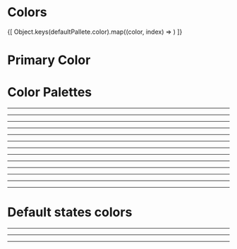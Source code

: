 

<Meta title="Design System/Colors" />

# Colors

<ColorPalette>
  {[
    Object.keys(defaultPallete.color).map((color, index) => <ColorItem
      key={index}
      title={`${color.charAt(0).toUpperCase()}${color.slice(1)}`}
      subtitle={`theme.palette.color.${color}`}
      colors={[defaultPallete.color[color]]}
    />)
  ]}
</ColorPalette>

# Primary Color

<ColorPalette>
  <ColorItem
    title="Primary"
    subtitle="theme.palette.color.primary.default"
    colors={[defaultPallete.primary.default]}
  />
  <ColorItem
    title="Primary Scale"
    subtitle="theme.palette.color.primary[0-9]"
    colors={{
      0: defaultPallete.primary[0],
      1: defaultPallete.primary[1],
      2: defaultPallete.primary[2],
      3: defaultPallete.primary[3],
      4: defaultPallete.primary[4],
      5: defaultPallete.primary[5],
      6: defaultPallete.primary[6],
      7: defaultPallete.primary[7],
      8: defaultPallete.primary[8],
      9: defaultPallete.primary[9],
    }}
  />
  <ColorItem
    title="Primary Transparent"
    subtitle="theme.palette.color.primary.transparent[0-5]"
    colors={{
      0: defaultPallete.primary.transparent[0],
      1: defaultPallete.primary.transparent[1],
      2: defaultPallete.primary.transparent[2],
      3: defaultPallete.primary.transparent[3],
      4: defaultPallete.primary.transparent[4],
      5: defaultPallete.primary.transparent[5]
    }}
  />
</ColorPalette>

# Color Palettes

<ColorPalette>
  <ColorItem
    title="Dark"
    subtitle="theme.palette.color.dark.default"
    colors={[defaultPallete.dark.default]}
  />
  <ColorItem
    title="Dark Scale"
    subtitle="theme.color.dark[0-9]"
    colors={{
      0: defaultPallete.dark[0],
      1: defaultPallete.dark[1],
      2: defaultPallete.dark[2],
      3: defaultPallete.dark[3],
      4: defaultPallete.dark[4],
      5: defaultPallete.dark[5],
      6: defaultPallete.dark[6],
      7: defaultPallete.dark[7],
      8: defaultPallete.dark[8],
      9: defaultPallete.dark[9],
    }}
  />
  <ColorItem
    title="Dark Transparent"
    subtitle="theme.palette.color.dark.transparent[0-5]"
    colors={{
      0: defaultPallete.dark.transparent[0],
      1: defaultPallete.dark.transparent[1],
      2: defaultPallete.dark.transparent[2],
      3: defaultPallete.dark.transparent[3],
      4: defaultPallete.dark.transparent[4],
      5: defaultPallete.dark.transparent[5]
    }}
  />
</ColorPalette>

<hr/>

<ColorPalette>
  <ColorItem
    title="Gray"
    subtitle="theme.palette.color.gray.default"
    colors={[defaultPallete.gray.default]}
  />
  <ColorItem
    title="Gray Scale"
    subtitle="theme.color.gray[0-9]"
    colors={{
      0: defaultPallete.gray[0],
      1: defaultPallete.gray[1],
      2: defaultPallete.gray[2],
      3: defaultPallete.gray[3],
      4: defaultPallete.gray[4],
      5: defaultPallete.gray[5],
      6: defaultPallete.gray[6],
      7: defaultPallete.gray[7],
      8: defaultPallete.gray[8],
      9: defaultPallete.gray[9],
    }}
  />
  <ColorItem
    title="Gray Transparent"
    subtitle="theme.palette.color.gray.transparent[0-5]"
    colors={{
      0: defaultPallete.gray.transparent[0],
      1: defaultPallete.gray.transparent[1],
      2: defaultPallete.gray.transparent[2],
      3: defaultPallete.gray.transparent[3],
      4: defaultPallete.gray.transparent[4],
      5: defaultPallete.gray.transparent[5]
    }}
  />
</ColorPalette>

<hr/>

<ColorPalette>
  <ColorItem
    title="Red"
    subtitle="theme.palette.color.red.default"
    colors={[defaultPallete.red.default]}
  />
  <ColorItem
    title="Red Scale"
    subtitle="theme.color.red[0-9]"
    colors={{
      0: defaultPallete.red[0],
      1: defaultPallete.red[1],
      2: defaultPallete.red[2],
      3: defaultPallete.red[3],
      4: defaultPallete.red[4],
      5: defaultPallete.red[5],
      6: defaultPallete.red[6],
      7: defaultPallete.red[7],
      8: defaultPallete.red[8],
      9: defaultPallete.red[9],
    }}
  />
  <ColorItem
    title="Red Transparent"
    subtitle="theme.palette.color.red.transparent[0-5]"
    colors={{
      0: defaultPallete.red.transparent[0],
      1: defaultPallete.red.transparent[1],
      2: defaultPallete.red.transparent[2],
      3: defaultPallete.red.transparent[3],
      4: defaultPallete.red.transparent[4],
      5: defaultPallete.red.transparent[5]
    }}
  />
</ColorPalette>

<hr/>

<ColorPalette>
  <ColorItem
    title="Pink"
    subtitle="theme.palette.color.pink.default"
    colors={[defaultPallete.pink.default]}
  />
  <ColorItem
    title="Pink Scale"
    subtitle="theme.color.pink[0-9]"
    colors={{
      0: defaultPallete.pink[0],
      1: defaultPallete.pink[1],
      2: defaultPallete.pink[2],
      3: defaultPallete.pink[3],
      4: defaultPallete.pink[4],
      5: defaultPallete.pink[5],
      6: defaultPallete.pink[6],
      7: defaultPallete.pink[7],
      8: defaultPallete.pink[8],
      9: defaultPallete.pink[9],
    }}
  />
  <ColorItem
    title="Pink Transparent"
    subtitle="theme.palette.color.pink.transparent[0-5]"
    colors={{
      0: defaultPallete.pink.transparent[0],
      1: defaultPallete.pink.transparent[1],
      2: defaultPallete.pink.transparent[2],
      3: defaultPallete.pink.transparent[3],
      4: defaultPallete.pink.transparent[4],
      5: defaultPallete.pink.transparent[5]
    }}
  />
</ColorPalette>

<hr/>

<ColorPalette>
  <ColorItem
    title="Grape"
    subtitle="theme.palette.color.grape.default"
    colors={[defaultPallete.grape.default]}
  />
  <ColorItem
    title="Grape Scale"
    subtitle="theme.color.grape[0-9]"
    colors={{
      0: defaultPallete.grape[0],
      1: defaultPallete.grape[1],
      2: defaultPallete.grape[2],
      3: defaultPallete.grape[3],
      4: defaultPallete.grape[4],
      5: defaultPallete.grape[5],
      6: defaultPallete.grape[6],
      7: defaultPallete.grape[7],
      8: defaultPallete.grape[8],
      9: defaultPallete.grape[9],
    }}
  />
  <ColorItem
    title="Grape Transparent"
    subtitle="theme.palette.color.grape.transparent[0-5]"
    colors={{
      0: defaultPallete.grape.transparent[0],
      1: defaultPallete.grape.transparent[1],
      2: defaultPallete.grape.transparent[2],
      3: defaultPallete.grape.transparent[3],
      4: defaultPallete.grape.transparent[4],
      5: defaultPallete.grape.transparent[5]
    }}
  />
</ColorPalette>

<hr/>

<ColorPalette>
  <ColorItem
    title="Violet"
    subtitle="theme.palette.color.violet.default"
    colors={[defaultPallete.violet.default]}
  />
  <ColorItem
    title="Violet Scale"
    subtitle="theme.color.violet[0-9]"
    colors={{
      0: defaultPallete.violet[0],
      1: defaultPallete.violet[1],
      2: defaultPallete.violet[2],
      3: defaultPallete.violet[3],
      4: defaultPallete.violet[4],
      5: defaultPallete.violet[5],
      6: defaultPallete.violet[6],
      7: defaultPallete.violet[7],
      8: defaultPallete.violet[8],
      9: defaultPallete.violet[9],
    }}
  />
  <ColorItem
    title="Violet Transparent"
    subtitle="theme.palette.color.violet.transparent[0-5]"
    colors={{
      0: defaultPallete.violet.transparent[0],
      1: defaultPallete.violet.transparent[1],
      2: defaultPallete.violet.transparent[2],
      3: defaultPallete.violet.transparent[3],
      4: defaultPallete.violet.transparent[4],
      5: defaultPallete.violet.transparent[5]
    }}
  />
</ColorPalette>

<hr/>

<ColorPalette>
  <ColorItem
    title="Indigo"
    subtitle="theme.palette.color.indigo.default"
    colors={[defaultPallete.indigo.default]}
  />
  <ColorItem
    title="Indigo Scale"
    subtitle="theme.color.indigo[0-9]"
    colors={{
      0: defaultPallete.indigo[0],
      1: defaultPallete.indigo[1],
      2: defaultPallete.indigo[2],
      3: defaultPallete.indigo[3],
      4: defaultPallete.indigo[4],
      5: defaultPallete.indigo[5],
      6: defaultPallete.indigo[6],
      7: defaultPallete.indigo[7],
      8: defaultPallete.indigo[8],
      9: defaultPallete.indigo[9],
    }}
  />
  <ColorItem
    title="Indigo Transparent"
    subtitle="theme.palette.color.indigo.transparent[0-5]"
    colors={{
      0: defaultPallete.indigo.transparent[0],
      1: defaultPallete.indigo.transparent[1],
      2: defaultPallete.indigo.transparent[2],
      3: defaultPallete.indigo.transparent[3],
      4: defaultPallete.indigo.transparent[4],
      5: defaultPallete.indigo.transparent[5]
    }}
  />
</ColorPalette>

<hr/>

<ColorPalette>
  <ColorItem
    title="Blue"
    subtitle="theme.palette.color.blue.default"
    colors={[defaultPallete.blue.default]}
  />
  <ColorItem
    title="Blue Scale"
    subtitle="theme.color.blue[0-9]"
    colors={{
      0: defaultPallete.blue[0],
      1: defaultPallete.blue[1],
      2: defaultPallete.blue[2],
      3: defaultPallete.blue[3],
      4: defaultPallete.blue[4],
      5: defaultPallete.blue[5],
      6: defaultPallete.blue[6],
      7: defaultPallete.blue[7],
      8: defaultPallete.blue[8],
      9: defaultPallete.blue[9],
    }}
  />
  <ColorItem
    title="Blue Transparent"
    subtitle="theme.palette.color.blue.transparent[0-5]"
    colors={{
      0: defaultPallete.blue.transparent[0],
      1: defaultPallete.blue.transparent[1],
      2: defaultPallete.blue.transparent[2],
      3: defaultPallete.blue.transparent[3],
      4: defaultPallete.blue.transparent[4],
      5: defaultPallete.blue.transparent[5]
    }}
  />
</ColorPalette>

<hr/>

<ColorPalette>
  <ColorItem
    title="Cyan"
    subtitle="theme.palette.color.cyan.default"
    colors={[defaultPallete.cyan.default]}
  />
  <ColorItem
    title="Cyan Scale"
    subtitle="theme.color.cyan[0-9]"
    colors={{
      0: defaultPallete.cyan[0],
      1: defaultPallete.cyan[1],
      2: defaultPallete.cyan[2],
      3: defaultPallete.cyan[3],
      4: defaultPallete.cyan[4],
      5: defaultPallete.cyan[5],
      6: defaultPallete.cyan[6],
      7: defaultPallete.cyan[7],
      8: defaultPallete.cyan[8],
      9: defaultPallete.cyan[9],
    }}
  />
  <ColorItem
    title="Cyan Transparent"
    subtitle="theme.palette.color.cyan.transparent[0-5]"
    colors={{
      0: defaultPallete.cyan.transparent[0],
      1: defaultPallete.cyan.transparent[1],
      2: defaultPallete.cyan.transparent[2],
      3: defaultPallete.cyan.transparent[3],
      4: defaultPallete.cyan.transparent[4],
      5: defaultPallete.cyan.transparent[5]
    }}
  />
</ColorPalette>

<hr/>

<ColorPalette>
  <ColorItem
    title="Teal"
    subtitle="theme.palette.color.teal.default"
    colors={[defaultPallete.teal.default]}
  />
  <ColorItem
    title="Teal Scale"
    subtitle="theme.color.teal[0-9]"
    colors={{
      0: defaultPallete.teal[0],
      1: defaultPallete.teal[1],
      2: defaultPallete.teal[2],
      3: defaultPallete.teal[3],
      4: defaultPallete.teal[4],
      5: defaultPallete.teal[5],
      6: defaultPallete.teal[6],
      7: defaultPallete.teal[7],
      8: defaultPallete.teal[8],
      9: defaultPallete.teal[9],
    }}
  />
  <ColorItem
    title="Teal Transparent"
    subtitle="theme.palette.color.teal.transparent[0-5]"
    colors={{
      0: defaultPallete.teal.transparent[0],
      1: defaultPallete.teal.transparent[1],
      2: defaultPallete.teal.transparent[2],
      3: defaultPallete.teal.transparent[3],
      4: defaultPallete.teal.transparent[4],
      5: defaultPallete.teal.transparent[5]
    }}
  />
</ColorPalette>

<hr/>

<ColorPalette>
  <ColorItem
    title="Green"
    subtitle="theme.palette.color.green.default"
    colors={[defaultPallete.green.default]}
  />
  <ColorItem
    title="Green Scale"
    subtitle="theme.color.green[0-9]"
    colors={{
      0: defaultPallete.green[0],
      1: defaultPallete.green[1],
      2: defaultPallete.green[2],
      3: defaultPallete.green[3],
      4: defaultPallete.green[4],
      5: defaultPallete.green[5],
      6: defaultPallete.green[6],
      7: defaultPallete.green[7],
      8: defaultPallete.green[8],
      9: defaultPallete.green[9],
    }}
  />
  <ColorItem
    title="Green Transparent"
    subtitle="theme.palette.color.green.transparent[0-5]"
    colors={{
      0: defaultPallete.green.transparent[0],
      1: defaultPallete.green.transparent[1],
      2: defaultPallete.green.transparent[2],
      3: defaultPallete.green.transparent[3],
      4: defaultPallete.green.transparent[4],
      5: defaultPallete.green.transparent[5]
    }}
  />
</ColorPalette>

<hr/>

<ColorPalette>
  <ColorItem
    title="Lime"
    subtitle="theme.palette.color.lime.default"
    colors={[defaultPallete.lime.default]}
  />
  <ColorItem
    title="Lime Scale"
    subtitle="theme.color.lime[0-9]"
    colors={{
      0: defaultPallete.lime[0],
      1: defaultPallete.lime[1],
      2: defaultPallete.lime[2],
      3: defaultPallete.lime[3],
      4: defaultPallete.lime[4],
      5: defaultPallete.lime[5],
      6: defaultPallete.lime[6],
      7: defaultPallete.lime[7],
      8: defaultPallete.lime[8],
      9: defaultPallete.lime[9],
    }}
  />
  <ColorItem
    title="Lime Transparent"
    subtitle="theme.palette.color.lime.transparent[0-5]"
    colors={{
      0: defaultPallete.lime.transparent[0],
      1: defaultPallete.lime.transparent[1],
      2: defaultPallete.lime.transparent[2],
      3: defaultPallete.lime.transparent[3],
      4: defaultPallete.lime.transparent[4],
      5: defaultPallete.lime.transparent[5]
    }}
  />
</ColorPalette>

<hr/>

<ColorPalette>
  <ColorItem
    title="Yellow"
    subtitle="theme.palette.color.yellow.default"
    colors={[defaultPallete.yellow.default]}
  />
  <ColorItem
    title="Yellow Scale"
    subtitle="theme.color.yellow[0-9]"
    colors={{
      0: defaultPallete.yellow[0],
      1: defaultPallete.yellow[1],
      2: defaultPallete.yellow[2],
      3: defaultPallete.yellow[3],
      4: defaultPallete.yellow[4],
      5: defaultPallete.yellow[5],
      6: defaultPallete.yellow[6],
      7: defaultPallete.yellow[7],
      8: defaultPallete.yellow[8],
      9: defaultPallete.yellow[9],
    }}
  />
  <ColorItem
    title="Yellow Transparent"
    subtitle="theme.palette.color.yellow.transparent[0-5]"
    colors={{
      0: defaultPallete.yellow.transparent[0],
      1: defaultPallete.yellow.transparent[1],
      2: defaultPallete.yellow.transparent[2],
      3: defaultPallete.yellow.transparent[3],
      4: defaultPallete.yellow.transparent[4],
      5: defaultPallete.yellow.transparent[5]
    }}
  />
</ColorPalette>

<hr/>

<ColorPalette>
  <ColorItem
    title="Orange"
    subtitle="theme.palette.color.orange.default"
    colors={[defaultPallete.orange.default]}
  />
  <ColorItem
    title="Orange Scale"
    subtitle="theme.color.orange[0-9]"
    colors={{
      0: defaultPallete.orange[0],
      1: defaultPallete.orange[1],
      2: defaultPallete.orange[2],
      3: defaultPallete.orange[3],
      4: defaultPallete.orange[4],
      5: defaultPallete.orange[5],
      6: defaultPallete.orange[6],
      7: defaultPallete.orange[7],
      8: defaultPallete.orange[8],
      9: defaultPallete.orange[9],
    }}
  />
  <ColorItem
    title="Orange Transparent"
    subtitle="theme.palette.color.orange.transparent[0-5]"
    colors={{
      0: defaultPallete.orange.transparent[0],
      1: defaultPallete.orange.transparent[1],
      2: defaultPallete.orange.transparent[2],
      3: defaultPallete.orange.transparent[3],
      4: defaultPallete.orange.transparent[4],
      5: defaultPallete.orange.transparent[5]
    }}
  />
</ColorPalette>

# Default states colors

<ColorPalette>
  <ColorItem
    title="Success"
    subtitle="theme.palette.color.success.default"
    colors={[defaultPallete.success.default]}
  />
  <ColorItem
    title="Success Scale"
    subtitle="theme.color.success[0-9]"
    colors={{
      0: defaultPallete.success[0],
      1: defaultPallete.success[1],
      2: defaultPallete.success[2],
      3: defaultPallete.success[3],
      4: defaultPallete.success[4],
      5: defaultPallete.success[5],
      6: defaultPallete.success[6],
      7: defaultPallete.success[7],
      8: defaultPallete.success[8],
      9: defaultPallete.success[9],
    }}
  />
  <ColorItem
    title="Success Transparent"
    subtitle="theme.palette.color.success.transparent[0-5]"
    colors={{
      0: defaultPallete.success.transparent[0],
      1: defaultPallete.success.transparent[1],
      2: defaultPallete.success.transparent[2],
      3: defaultPallete.success.transparent[3],
      4: defaultPallete.success.transparent[4],
      5: defaultPallete.success.transparent[5]
    }}
  />
</ColorPalette>

<hr/>

<ColorPalette>
  <ColorItem
    title="Info"
    subtitle="theme.palette.color.info.default"
    colors={[defaultPallete.info.default]}
  />
  <ColorItem
    title="Info Scale"
    subtitle="theme.palette.color.info[0-9]"
    colors={{
      0: defaultPallete.info[0],
      1: defaultPallete.info[1],
      2: defaultPallete.info[2],
      3: defaultPallete.info[3],
      4: defaultPallete.info[4],
      5: defaultPallete.info[5],
      6: defaultPallete.info[6],
      7: defaultPallete.info[7],
      8: defaultPallete.info[8],
      9: defaultPallete.info[9],
    }}
  />
  <ColorItem
    title="Info Transparent"
    subtitle="theme.palette.color.info.transparent[0-5]"
    colors={{
      0: defaultPallete.info.transparent[0],
      1: defaultPallete.info.transparent[1],
      2: defaultPallete.info.transparent[2],
      3: defaultPallete.info.transparent[3],
      4: defaultPallete.info.transparent[4],
      5: defaultPallete.info.transparent[5]
    }}
  />
</ColorPalette>

<hr/>

<ColorPalette>
  <ColorItem
    title="Warning"
    subtitle="theme.palette.color.warning.default"
    colors={[defaultPallete.warning.default]}
  />
  <ColorItem
    title="Warning Scale"
    subtitle="theme.palette.color.warning[0-9]"
    colors={{
      1: defaultPallete.warning[1],
      2: defaultPallete.warning[2],
      3: defaultPallete.warning[3],
      4: defaultPallete.warning[4],
      5: defaultPallete.warning[5],
      6: defaultPallete.warning[6],
      7: defaultPallete.warning[7],
      8: defaultPallete.warning[8],
      9: defaultPallete.warning[9],
    }}
  />
  <ColorItem
    title="Warning Transparent"
    subtitle="theme.palette.color.warning.transparent[0-5]"
    colors={{
      0: defaultPallete.warning.transparent[0],
      1: defaultPallete.warning.transparent[1],
      2: defaultPallete.warning.transparent[2],
      3: defaultPallete.warning.transparent[3],
      4: defaultPallete.warning.transparent[4],
      5: defaultPallete.warning.transparent[5]
    }}
  />
</ColorPalette>

<hr/>

<ColorPalette>
  <ColorItem
    title="Danger"
    subtitle="theme.palette.color.danger.default"
    colors={[defaultPallete.danger.default]}
  />
  <ColorItem
    title="Danger Scale"
    subtitle="theme.palette.color.danger[0-9]"
    colors={{
      0: defaultPallete.danger[0],
      1: defaultPallete.danger[1],
      2: defaultPallete.danger[2],
      3: defaultPallete.danger[3],
      4: defaultPallete.danger[4],
      5: defaultPallete.danger[5],
      6: defaultPallete.danger[6],
      7: defaultPallete.danger[7],
      8: defaultPallete.danger[8],
      9: defaultPallete.danger[9],
    }}
  />
  <ColorItem
    title="Danger Transparent"
    subtitle="theme.palette.color.danger.transparent[0-5]"
    colors={{
      0: defaultPallete.danger.transparent[0],
      1: defaultPallete.danger.transparent[1],
      2: defaultPallete.danger.transparent[2],
      3: defaultPallete.danger.transparent[3],
      4: defaultPallete.danger.transparent[4],
      5: defaultPallete.danger.transparent[5]
    }}
  />
</ColorPalette>
